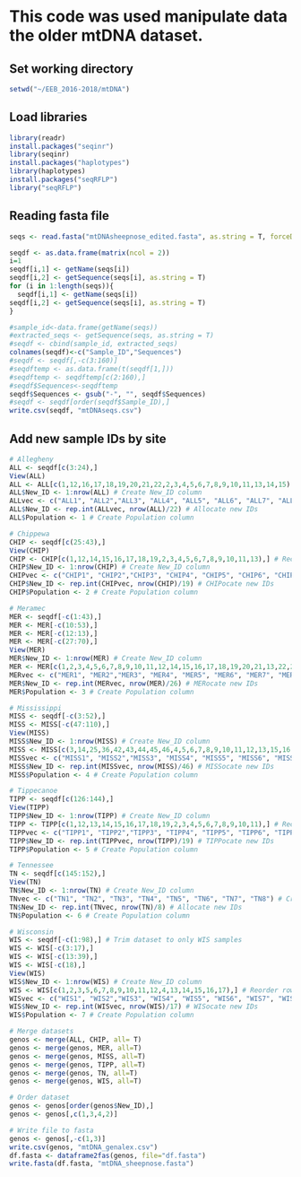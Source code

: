 # This code was used manipulate data the older mtDNA dataset.

## Set working directory
```r
setwd("~/EEB_2016-2018/mtDNA")
```

## Load libraries
```r
library(readr)
install.packages("seqinr")
library(seqinr)
install.packages("haplotypes")
library(haplotypes)
install.packages("seqRFLP")
library("seqRFLP")
```


## Reading fasta file
```r
seqs <- read.fasta("mtDNAsheepnose_edited.fasta", as.string = T, forceDNAtolower = FALSE)

seqdf <- as.data.frame(matrix(ncol = 2))
i=1
seqdf[i,1] <- getName(seqs[i])
seqdf[i,2] <- getSequence(seqs[i], as.string = T)
for (i in 1:length(seqs)){
  seqdf[i,1] <- getName(seqs[i])
seqdf[i,2] <- getSequence(seqs[i], as.string = T)
}

#sample_id<-data.frame(getName(seqs))
#extracted_seqs <- getSequence(seqs, as.string = T)
#seqdf <- cbind(sample_id, extracted_seqs)
colnames(seqdf)<-c("Sample_ID","Sequences")
#seqdf <- seqdf[,-c(3:160)]
#seqdftemp <- as.data.frame(t(seqdf[1,]))
#seqdftemp <- seqdftemp[c(2:160),]
#seqdf$Sequences<-seqdftemp
seqdf$Sequences <- gsub("-", "", seqdf$Sequences)
#seqdf <- seqdf[order(seqdf$Sample_ID),]
write.csv(seqdf, "mtDNAseqs.csv")
```


## Add new sample IDs by site
```r
# Allegheny
ALL <- seqdf[c(3:24),]
View(ALL)
ALL <- ALL[c(1,12,16,17,18,19,20,21,22,2,3,4,5,6,7,8,9,10,11,13,14,15),] # Reorder columns
ALL$New_ID <- 1:nrow(ALL) # Create New_ID column
ALLvec <- c("ALL1", "ALL2","ALL3", "ALL4", "ALL5", "ALL6", "ALL7", "ALL8", "ALL9", "ALL10", "ALL11", "ALL12", "ALL13", "ALL14", "ALL15", "ALL16", "ALL17", "ALL18", "ALL19", "ALL20", "ALL21", "ALL22") # Create a vector of new sample IDs
ALL$New_ID <- rep.int(ALLvec, nrow(ALL)/22) # Allocate new IDs
ALL$Population <- 1 # Create Population column

# Chippewa
CHIP <- seqdf[c(25:43),]
View(CHIP)
CHIP <- CHIP[c(1,12,14,15,16,17,18,19,2,3,4,5,6,7,8,9,10,11,13),] # Reorder columns
CHIP$New_ID <- 1:nrow(CHIP) # Create New_ID column
CHIPvec <- c("CHIP1", "CHIP2","CHIP3", "CHIP4", "CHIP5", "CHIP6", "CHIP7", "CHIP8", "CHIP9", "CHIP10", "CHIP11", "CHIP12", "CHIP13", "CHIP14", "CHIP15", "CHIP16", "CHIP17", "CHIP18", "CHIP19") # Create a vector of new sample IDs
CHIP$New_ID <- rep.int(CHIPvec, nrow(CHIP)/19) # CHIPocate new IDs
CHIP$Population <- 2 # Create Population column

# Meramec
MER <- seqdf[-c(1:43),]
MER <- MER[-c(10:53),]
MER <- MER[-c(12:13),]
MER <- MER[-c(27:70),]
View(MER)
MER$New_ID <- 1:nrow(MER) # Create New_ID column
MER <- MER[c(1,2,3,4,5,6,7,8,9,10,11,12,14,15,16,17,18,19,20,21,13,22,23,24,25,26),] # Reorder columns
MERvec <- c("MER1", "MER2","MER3", "MER4", "MER5", "MER6", "MER7", "MER8", "MER9", "MER10", "MER11", "MER12", "MER13", "MER14", "MER15", "MER16", "MER17", "MER18", "MER19", "MER20", "MER21", "MER22", "MER23", "MER24", "MER25", "MER26") # Create a vector of new sample IDs
MER$New_ID <- rep.int(MERvec, nrow(MER)/26) # MERocate new IDs
MER$Population <- 3 # Create Population column

# Mississippi
MISS <- seqdf[-c(3:52),]
MISS <- MISS[-c(47:110),]
View(MISS)
MISS$New_ID <- 1:nrow(MISS) # Create New_ID column
MISS <- MISS[c(3,14,25,36,42,43,44,45,46,4,5,6,7,8,9,10,11,12,13,15,16,17,18,19,20,21,22,23,24,26,27,28,29,30,31,32,33,34,35,37,38,39,40,41,1,2),] # Reorder columns
MISSvec <- c("MISS1", "MISS2","MISS3", "MISS4", "MISS5", "MISS6", "MISS7", "MISS8", "MISS9", "MISS10", "MISS11", "MISS12", "MISS13", "MISS14", "MISS15", "MISS16", "MISS17", "MISS18", "MISS19", "MISS20", "MISS21", "MISS22", "MISS23", "MISS24", "MISS25", "MISS26", "MISS27", "MISS28", "MISS29", "MISS30", "MISS31","MISS32", "MISS33", "MISS34", "MISS35", "MISS36", "MISS37", "MISS38", "MISS39", "MISS40", "MISS41", "MISS42", "MISS43", "MISS44", "MISS45", "MISS46") # Create a vector of new sample IDs
MISS$New_ID <- rep.int(MISSvec, nrow(MISS)/46) # MISSocate new IDs
MISS$Population <- 4 # Create Population column

# Tippecanoe
TIPP <- seqdf[c(126:144),]
View(TIPP)
TIPP$New_ID <- 1:nrow(TIPP) # Create New_ID column
TIPP <- TIPP[c(1,12,13,14,15,16,17,18,19,2,3,4,5,6,7,8,9,10,11),] # Reorder columns
TIPPvec <- c("TIPP1", "TIPP2","TIPP3", "TIPP4", "TIPP5", "TIPP6", "TIPP7", "TIPP8", "TIPP9", "TIPP10", "TIPP11", "TIPP12", "TIPP13", "TIPP14", "TIPP15", "TIPP16", "TIPP17", "TIPP18", "TIPP19") # Create a vector of new sample IDs
TIPP$New_ID <- rep.int(TIPPvec, nrow(TIPP)/19) # TIPPocate new IDs
TIPP$Population <- 5 # Create Population column

# Tennessee
TN <- seqdf[c(145:152),]
View(TN)
TN$New_ID <- 1:nrow(TN) # Create New_ID column
TNvec <- c("TN1", "TN2", "TN3", "TN4", "TN5", "TN6", "TN7", "TN8") # Create a vector of new sample IDs
TN$New_ID <- rep.int(TNvec, nrow(TN)/8) # Allocate new IDs
TN$Population <- 6 # Create Population column

# Wisconsin
WIS <- seqdf[-c(1:98),] # Trim dataset to only WIS samples
WIS <- WIS[-c(3:17),]
WIS <- WIS[-c(13:39),]
WIS <- WIS[-c(18),]
View(WIS)
WIS$New_ID <- 1:nrow(WIS) # Create New_ID column
WIS <- WIS[c(1,2,3,5,6,7,8,9,10,11,12,4,13,14,15,16,17),] # Reorder rows
WISvec <- c("WIS1", "WIS2","WIS3", "WIS4", "WIS5", "WIS6", "WIS7", "WIS8", "WIS9", "WIS10", "WIS11", "WIS12", "WIS13", "WIS14", "WIS15", "WIS16", "WIS17") # Create a vector of new sample IDs
WIS$New_ID <- rep.int(WISvec, nrow(WIS)/17) # WISocate new IDs
WIS$Population <- 7 # Create Population column

# Merge datasets
genos <- merge(ALL, CHIP, all= T) 
genos <- merge(genos, MER, all=T)
genos <- merge(genos, MISS, all=T)
genos <- merge(genos, TIPP, all=T)
genos <- merge(genos, TN, all=T)
genos <- merge(genos, WIS, all=T)

# Order dataset
genos <- genos[order(genos$New_ID),]
genos <- genos[,c(1,3,4,2)]

# Write file to fasta
genos <- genos[,-c(1,3)]
write.csv(genos, "mtDNA_genalex.csv")
df.fasta <- dataframe2fas(genos, file="df.fasta")
write.fasta(df.fasta, "mtDNA_sheepnose.fasta")
```

